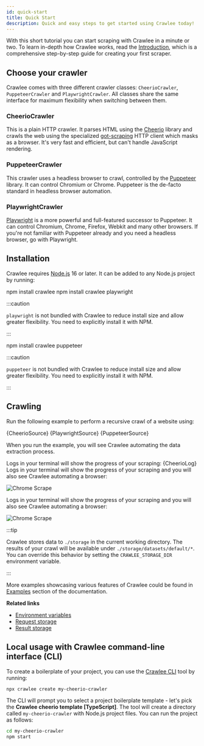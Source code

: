 ```yaml
---
id: quick-start
title: Quick Start
description: Quick and easy steps to get started using Crawlee today!
---
```






With this short tutorial you can start scraping with Crawlee in a minute or two. To learn in-depth how Crawlee works, read the [Introduction](./introduction), which is a comprehensive step-by-step guide for creating your first scraper.

## Choose your crawler

Crawlee comes with three different crawler classes: <ApiLink to="cheerio-crawler/class/CheerioCrawler">`CheerioCrawler`</ApiLink>, <ApiLink to="puppeteer-crawler/class/PuppeteerCrawler">`PuppeteerCrawler`</ApiLink> and <ApiLink to="playwright-crawler/class/PlaywrightCrawler">`PlaywrightCrawler`</ApiLink>. All classes share the same interface for maximum flexibility when switching between them.

### CheerioCrawler
This is a plain HTTP crawler. It parses HTML using the [Cheerio](https://github.com/cheeriojs/cheerio) library and crawls the web using the specialized [got-scraping](https://github.com/apify/got-scraping) HTTP client which masks as a browser. It's very fast and efficient, but can't handle JavaScript rendering.

### PuppeteerCrawler
This crawler uses a headless browser to crawl, controlled by the [Puppeteer](https://github.com/puppeteer/puppeteer) library. It can control Chromium or Chrome. Puppeteer is the de-facto standard in headless browser automation.

### PlaywrightCrawler
[Playwright](https://github.com/microsoft/playwright) is a more powerful and full-featured successor to Puppeteer. It can control Chromium, Chrome, Firefox, Webkit and many other browsers. If you're not familiar with Puppeteer already and you need a headless browser, go with Playwright.

## Installation

Crawlee requires [Node.js](https://nodejs.org/en/) 16 or later.
It can be added to any Node.js project by running:

<Tabs groupId="quick_start">
<TabItem value="cheerio" label="CheerioCrawler" default>
<CodeBlock language="bash">npm install crawlee</CodeBlock>
</TabItem>
<TabItem value="playwright" label="PlaywrightCrawler">
<CodeBlock language="bash">npm install crawlee playwright</CodeBlock>

:::caution

`playwright` is not bundled with Crawlee to reduce install size and allow greater flexibility. You need to explicitly install it with NPM.

:::

</TabItem>
<TabItem value="puppeteer" label="PuppeteerCrawler">
<CodeBlock language="bash">npm install crawlee puppeteer</CodeBlock>

:::caution

`puppeteer` is not bundled with Crawlee to reduce install size and allow greater flexibility. You need to explicitly install it with NPM.

:::

</TabItem>
</Tabs>

## Crawling

Run the following example to perform a recursive crawl of a website using:

<Tabs groupId="quick_start">
    <TabItem value="cheerio" label="CheerioCrawler" default>
        <CodeBlock language="js" title="src/main.mjs">{CheerioSource}</CodeBlock>
    </TabItem>
    <TabItem value="playwright" label="PlaywrightCrawler">
        <CodeBlock language="js" title="src/main.mjs">{PlaywrightSource}</CodeBlock>
    </TabItem>
    <TabItem value="puppeteer" label="PuppeteerCrawler">
        <CodeBlock language="js" title="src/main.mjs">{PuppeteerSource}</CodeBlock>
    </TabItem>
</Tabs>

When you run the example, you will see Crawlee automating the data extraction process.

<Tabs groupId="quick_start">
<TabItem value="cheerio" label="CheerioCrawler" default>
Logs in your terminal will show the progress of your scraping:
<CodeBlock language="log">{CheerioLog}</CodeBlock>
</TabItem>
<TabItem value="playwright" label="PlaywrightCrawler">
Logs in your terminal will show the progress of your scraping and you will also see Crawlee automating a browser:

![Chrome Scrape](/img/chrome_scrape.gif)

</TabItem>
<TabItem value="puppeteer" label="PuppeteerCrawler">
Logs in your terminal will show the progress of your scraping and you will also see Crawlee automating a browser:

![Chrome Scrape](/img/chrome_scrape.gif)

</TabItem>
</Tabs>

:::tip

Crawlee stores data to `./storage` in the current working directory. The results of your crawl will be available under `./storage/datasets/default/*`. You can override this behavior by setting the `CRAWLEE_STORAGE_DIR` environment variable.

:::

More examples showcasing various features of Crawlee could be found in [Examples](./examples) section of the documentation.

**Related links**

- [Environment variables](./guides/environment-variables)
- [Request storage](./guides/request-storage)
- [Result storage](./guides/result-storage)

## Local usage with Crawlee command-line interface (CLI)

To create a boilerplate of your project, you can use the [Crawlee CLI](https://www.npmjs.com/package/@crawlee/cli) tool by running:

```bash
npx crawlee create my-cheerio-crawler
```

The CLI will prompt you to select a project boilerplate template - let's pick the **Crawlee cheerio template [TypeScript]**. The tool will create a directory called `my-cheerio-crawler` with Node.js project files. You can run the project as follows:

```bash
cd my-cheerio-crawler
npm start
```
